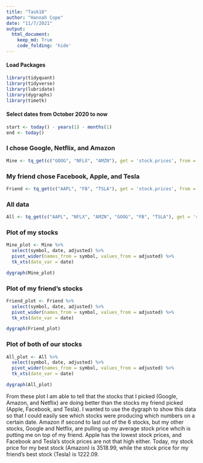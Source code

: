```yaml
---
title: "Task18"
author: "Hannah Cope"
date: "11/7/2021"
output: 
  html_document:
    keep_md: True
    code_folding: 'hide'
---
```


#### Load Packages
```r
library(tidyquant)
library(tidyverse)
library(lubridate)
library(dygraphs)
library(timetk)
```

#### Select dates from October 2020 to now
```r
start <- today() - years(1) - months(1)
end <- today()
```

### I chose Google, Netflix, and Amazon
```r
Mine <- tq_get(c("GOOG", "NFLX", "AMZN"), get = 'stock.prices', from = start, to = end)
```

### My friend chose Facebook, Apple, and Tesla
```r
Friend <- tq_get(c("AAPL", "FB", "TSLA"), get = 'stock.prices', from = start, to = end)
```

### All data
```r
All <- tq_get(c("AAPL", "NFLX", "AMZN", "GOOG", "FB", "TSLA"), get = 'stock.prices', from = start, to = end)
```

### Plot of my stocks
```r
Mine_plot <- Mine %>%
  select(symbol, date, adjusted) %>%
  pivot_wider(names_from = symbol, values_from = adjusted) %>%
  tk_xts(date_var = date)

dygraph(Mine_plot)
```

### Plot of my friend's stocks
```r
Friend_plot <- Friend %>%
  select(symbol, date, adjusted) %>%
  pivot_wider(names_from = symbol, values_from = adjusted) %>%
  tk_xts(date_var = date)

dygraph(Friend_plot)
```

### Plot of both of our stocks
```r
All_plot <- All %>%
  select(symbol, date, adjusted) %>%
  pivot_wider(names_from = symbol, values_from = adjusted) %>%
  tk_xts(date_var = date)

dygraph(All_plot)
```

From these plot I am able to tell that the stocks that I picked (Google, Amazon, and Netflix) are doing better than the stocks my friend picked (Apple, Facebook, and Tesla). I wanted to use the dygraph to show this data so that I could easily see which stocks were producing which numbers on a certain date. Amazon if second to last out of the 6 stocks, but my other stocks, Google and Netflix, are pulling up my average stock price whcih is putting me on top of my friend. Apple has the lowest stock prices, and Facebook and Tesla's stock prices are not that high either. Today, my stock price for my best stock (Amazon) is 3518.99, while the stock price for my friend's best stock (Tesla) is 1222.09. 